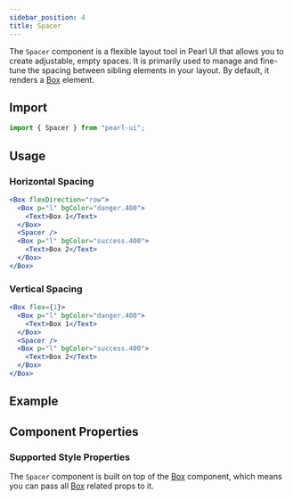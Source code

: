 ```yaml
---
sidebar_position: 4
title: Spacer
---
```


The `Spacer` component is a flexible layout tool in Pearl UI that allows you to create adjustable, empty spaces. It is primarily used to manage and fine-tune the spacing between sibling elements in your layout. By default, it renders a [Box](./box) element.

## Import

```jsx
import { Spacer } from "pearl-ui";
```

## Usage

### Horizontal Spacing

```jsx
<Box flexDirection="row">
  <Box p="l" bgColor="danger.400">
    <Text>Box 1</Text>
  </Box>
  <Spacer />
  <Box p="l" bgColor="success.400">
    <Text>Box 2</Text>
  </Box>
</Box>
```

### Vertical Spacing

```jsx
<Box flex={1}>
  <Box p="l" bgColor="danger.400">
    <Text>Box 1</Text>
  </Box>
  <Spacer />
  <Box p="l" bgColor="success.400">
    <Text>Box 2</Text>
  </Box>
</Box>
```

## Example


<Snack snackId="@agrawal-rohit/spacing" />

## Component Properties

### Supported Style Properties

The `Spacer` component is built on top of the [Box](./Box) component, which means you can pass all [Box](./Box) related props to it.
